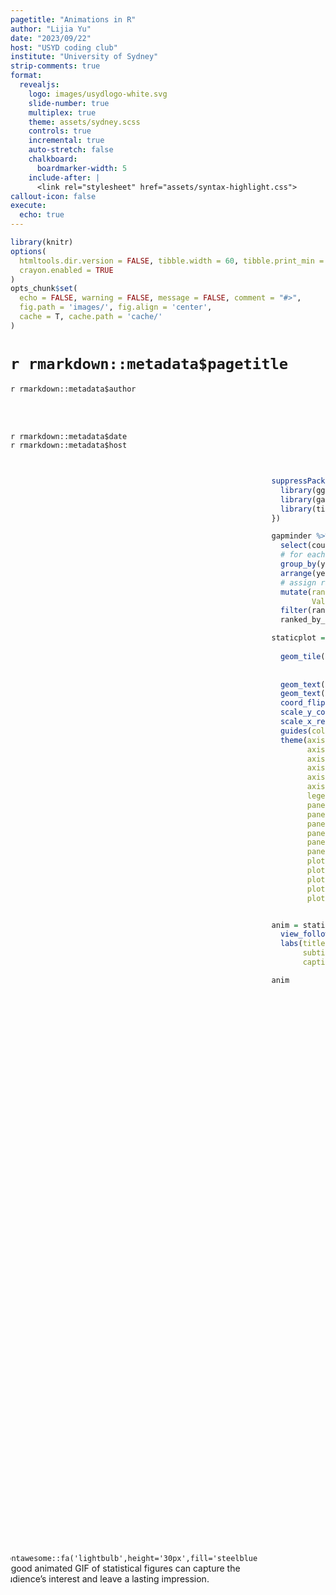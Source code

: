 ```yaml
---
pagetitle: "Animations in R"
author: "Lijia Yu"
date: "2023/09/22"
host: "USYD coding club"
institute: "University of Sydney"
strip-comments: true
format: 
  revealjs:
    logo: images/usydlogo-white.svg
    slide-number: true
    multiplex: true
    theme: assets/sydney.scss
    controls: true
    incremental: true
    auto-stretch: false
    chalkboard: 
      boardmarker-width: 5
    include-after: |
      <link rel="stylesheet" href="assets/syntax-highlight.css"> 
callout-icon: false
execute:
  echo: true
---
```




```r
library(knitr)
options(
  htmltools.dir.version = FALSE, tibble.width = 60, tibble.print_min = 6,
  crayon.enabled = TRUE
)
opts_chunk$set(
  echo = FALSE, warning = FALSE, message = FALSE, comment = "#>",
  fig.path = 'images/', fig.align = 'center',
  cache = T, cache.path = 'cache/'
)
```


## {#title-slide background="./images/zoetrope-1.gif"}



<h1>`r rmarkdown::metadata$pagetitle`</h1>

`r rmarkdown::metadata$author` 

 
<br><br>


`r rmarkdown::metadata$date`
<br>
`r rmarkdown::metadata$host`
 


## 


:::: {.columns style='display: flex !important; height: 90%;'}



::: {.column width="50%" style='display: flex; justify-content: center; align-items: center;'}

`r fontawesome::fa('lightbulb',height='30px',fill='steelblue')` A good animated GIF of statistical figures can capture the audience's interest and leave a lasting impression.


:::

::: {.column width="50%"}

```r
suppressPackageStartupMessages({
  library(gganimate)
  library(gapminder)
  library(tidyverse)  
})

gapminder %>%  
  select(country, pop, year, continent) %>%  
  # for each year we assign a rank
  group_by(year) %>%  
  arrange(year, -pop) %>%  
  # assign ranking
  mutate(rank = 1:n(),
         Value_lbl = paste0(" ",round(pop/1000000))) %>%  
  filter(rank <= 10) ->  
  ranked_by_year

staticplot = ggplot(ranked_by_year, aes(rank, group = country, 
                                              fill = as.factor(country), color = as.factor(country))) +
  geom_tile(aes(y =  pop/2,
                height = pop,
                width = 0.9), alpha = 0.8, color = NA) +
  geom_text(aes(y = 0, label = paste(country, " ")), vjust = 0.2, hjust = 1) +
  geom_text(aes(y=pop,label = Value_lbl, hjust=0)) +
  coord_flip(clip = "off", expand = FALSE) +
  scale_y_continuous(labels = scales::comma) +
  scale_x_reverse() +
  guides(color = "none", fill = "none") + 
  theme(axis.line=element_blank(),
        axis.text.x=element_blank(),
        axis.text.y=element_blank(),
        axis.ticks=element_blank(),
        axis.title.x=element_blank(),
        axis.title.y=element_blank(),
        legend.position="none",
        panel.background=element_blank(),
        panel.border=element_blank(),
        panel.grid.major=element_blank(),
        panel.grid.minor=element_blank(),
        panel.grid.major.x = element_line( size=.1, color="black" ),
        panel.grid.minor.x = element_line( size=.1, color="black" ),
        plot.title=element_text(size=25, hjust=0.5, face="bold", colour="black"),
        plot.subtitle=element_text(size=20, hjust=0.5, face="italic", color="black"),
        plot.caption =element_text(size=12, hjust=0.5, face="italic", color="black"),
        plot.background=element_blank(),
        plot.margin = margin(2,2, 2, 4, "cm"))


anim = staticplot + transition_states(year, transition_length = 4, state_length = 1) +
  view_follow(fixed_x = TRUE) +
  labs(title = 'Population: {closest_state}',
       subtitle  =  "Top 10 countries",
       caption  = "Population（milion） | Data source: Gapminder data")

anim
```


:::

::::

# How does animation work? {background-color="#FFB800"}


##  

:::: {.columns}

::: {.column width="50%" .fragment fragment-index=1 .fade-in}
::: {.fragment fragment-index=2 .semi-fade-out}
### Optical illusion
:::

<br>

::: {.fragment fragment-index=2 .fade-in}
::: {.fragment fragment-index=3  .semi-fade-out}
### Frame By Frame


:::
:::

<br>

::: {.fragment fragment-index=3 .fade-in}
### Keyframe & Tweening
:::

:::

::: {.column width="50%" .fragment fragment-index=1 .fade-in }
::: { .r-stack}
::: {.fragment fragment-index=2 .fade-out} 

![](./images/zoumadeng.gif)
<br>

#### Persistence of vision works because the human eye and brain can  <span style="color:red;">only process 10 to 12 separate images per second </span>, retaining an image for up to a fifteenth of a second. If a subsequent image replaces it in this period of time it will create the illusion of continuity.


::: {.notes}
By presenting a sequence of still images in quick enough succession, the viewer interprets them as a continuous moving image.
:::

:::
::: { .fragment fragment-index=2 .fade-in }

::: {.fragment fragment-index=3 .fade-out} 

 ![](./images/FrameByFrame.jpg)

 
#### Every single frame is drawn individually 

#### Frames per second (FPS)，FPS > 10

#### The truth is not always at 24fps! (The history of 24fps is all about sound)


::: {.notes}

https://www.quora.com/What-is-the-origin-of-24-fps

The history of 24fps is all about sound.

Silent films were recorded at speeds all over the place, but the most common framerate was 16fps. That's why so many older films look "fast" today - because they're played on projectors and systems geared to 24fps. So it's a 16fps recording played at 24fps.

Then came the Vitaphone process. Vitaphone was a method of mechanically linking playback of a record and a film reel resulting in synchronized sound for picture. This wass the method used for "The Jazz Singer," which single-handedly ushered in "talkie" movies. Once that dam burst, everyone had to have a Vitaphone system.

And in the Vitaphone system, a 16-inch record played at 33 1/3 rpm matched the 11 minute playing time of film projected at... 24fps.

And the rest was marketing pressure from the studios to the directors instructing them to crank at 24fps for Vitaphone delivery!
:::

:::

:::


::: { .fragment fragment-index=3 .fade-in }
 ![](./images/KeyFrame.jpg)
 
#### Tweening is the process of automatically generating frames between two manually drawn frames (called keyframes).

:::
:::
:::


::: aside  
::: { .fragment fragment-index=2 .fade-in }
::: { .fragment fragment-index=3 .fade-out}
Image Source: [Persistence of vision: how does animation work?](https://www.futurelearn.com/info/courses/explore-animation/0/steps/12222)
:::
:::
::: { .fragment fragment-index=3 .fade-in}
Image Source: [cs184](https://cs184.eecs.berkeley.edu/sp19/lecture/17-28/intro-to-animation-kinematics-mo)
:::
:::


::::


## Animating Your Data Visualizations 


::: {layout="[[-1], [1], [-1]]"}
![](./images/flowchart_of_animation.png){fig-align="center"}
:::


::: aside
Image Source: [Animating Your Data Visualizations Like a Boss Using R](https://towardsdatascience.com/animating-your-data-visualizations-like-a-boss-using-r-f94ae20843e3)
:::


# Create Animations in R {background-color="#0148A4"}

## Overview

- #### Library
  - `ImageMagick` (`GraphicsMagick`): Displaying, creating, converting, modifying, and editing raster images
  - `Gifski`: Highest-quality GIF encoder
  - `FFmpeg`: A suite of libraries and programs for handling video, audio, and other multimedia files and streams.

- #### R wrappers
  - `magick`
  - `gifski`
  - `av`
  
- #### Create Animation
  - `animation`
  - `gganimate`
  - `plotly`
  
  
## magick

:::: {.columns}

::: {.column width="30%" .fragment fragment-index=1 .fade-in}
::: {.fragment fragment-index=2 .semi-fade-out}
### Read image
:::

<br>

::: {.fragment fragment-index=2 .fade-in}
::: {.fragment fragment-index=3  .semi-fade-out}
### Make animation


:::
:::

<br>

::: {.fragment fragment-index=3 .fade-in}
::: {.fragment fragment-index=4  .semi-fade-out}
### Morph
:::
:::


<br>

::: {.fragment fragment-index=4 .fade-in}
### Save gif
:::

:::

::: {.column width="70%" .fragment fragment-index=1 .fade-in }
::: { .r-stack}
::: {.fragment fragment-index=2 .fade-out} 

```R
library(magick)
bigdata <- image_read('./images/bigdata.jpg')
frink <- image_read("./images/frink.png")
logo <- image_read("./images/Rlogo.png")
img <- c(bigdata, logo, frink)
image_append(image_scale(img, "x200"))
```

:::

::: { .fragment fragment-index=2 .fade-in }
::: {.fragment fragment-index=3 .fade-out} 

```r
#| code-line-numbers: "6-8"
library(magick)
bigdata <- image_read('./images/bigdata.jpg')
frink <- image_read("./images/frink.png")
logo <- image_read("./images/Rlogo.png")
img <- c(bigdata, logo, frink)
image_animate(image_scale(img, "200x200"), 
              fps = 1, 
              dispose = "previous")
```

:::

:::


::: { .fragment fragment-index=3 .fade-in }
::: {.fragment fragment-index=4 .fade-out} 

```r
#| code-line-numbers: "5"
newlogo <-  image_read("./images/Rlogo.png")
oldlogo <- image_read("./images/Rlogo-old.png")
image_resize(c(newlogo, oldlogo), '200x200!') %>%
  image_background('white') %>%
  image_morph() %>%
  image_animate(optimize = TRUE) 
```

:::
:::


::: { .fragment fragment-index=4 .fade-in }

```r
#| code-line-numbers: "7"
newlogo <-  image_read("./images/Rlogo.png")
oldlogo <- image_read("./images/Rlogo-old.png")
image_resize(c(newlogo, oldlogo), '200x200!') %>%
  image_background('white') %>%
  image_morph() %>%
  image_animate(optimize = TRUE) %>%
  image_write("./images/Rlogo.gif")
```

:::



:::
:::

 
::::


## gifski

#### only includes two functions

:::: {.columns}

::: {.column width="50%" }

```r
gifski(
  png_files,
  gif_file = "animation.gif",
  width = 800,
  height = 600,
  delay = 1,
  loop = TRUE,
  progress = TRUE
)
```
:::

::: {.column width="50%"}

```r
save_gif(
  expr,
  gif_file = "animation.gif",
  width = 800,
  height = 600,
  delay = 1,
  loop = TRUE,
  progress = TRUE,
  ...
)
```
:::

::::


## animation

#### A gallery of animations in statistics and utilities to create animations


::: {.panel-tabset}

### Brownian Motion

```r
knitr::include_graphics("./images/brownian_motion.gif")
```

The location of the next step is current location + random Gaussian numbers, i.e.,

$x_{k+1}=x_{k}+rnorm(1);$
$y_{k+1}=y_{k}+rnorm(1)$
where $(x,y)$ stands for the location of a point.



### Least squares method

```r
knitr::include_graphics("./images/least_squares.gif")
```

With either the intercept or the slope changing, the lines will be moving in the graph and corresponding residuals will be plotted. We can finally see the best estimate of the intercept and the slope from the residual plot.

### K-means Cluster Algorithm

```r
knitr::include_graphics("./images/kmeans.gif")
```

A demo of the k-Means cluster algorithm for data containing only two variables (columns). The k-Means cluster algorithm may be regarded as a series of iterations of: finding cluster centers, computing distances between sample points, and redefining cluster membership.

:::



## animation

#### to create animations

::: {.panel-tabset}

### im.convert() and gm.convert()

```r
library(animation)
## generate some images
owd = setwd("~/Animations-in-R/USYD-coding-club-2023/tmp")
ani.options(interval = 0.05, nmax = 20)
png("bm%03d.png")
brownian.motion(pch = 21, cex = 5, col = "red", bg = "yellow", 
  main = "Demonstration of Brownian Motion")
dev.off()

## filenames with a wildcard *
im.convert("bm*.png", output = "bm-animation1.gif",convert = "convert")
## use GraphicsMagick
gm.convert("bm*.png", output = "bm-animation2.gif")
## or a filename vector
bm.files = sprintf("bm%03d.png", 1:20)
im.convert(files = bm.files, output = "bm-animation3.gif",convert = "convert")
```
 

### saveGIF()

```r
library(animation)
saveGIF({
  brownian.motion(pch = 21, cex = 5, col = "red", bg = "yellow")
}, movie.name = "brownian_motion.gif", interval = 0.1, nmax = 30, 
  ani.width = 600)
```
 

### Others

`saveHTML()`
<br>
`saveVideo()`
<br>
`saveLatex()`
<br>
`saveSWF()`


:::


## gganimate


#### A Grammar of Animated Graphics


* **Transitions**：Transitions are used to declare how plot data should be interpreted in terms of the animations dimension. 

* **Views**：Views define how the ranges of the coordinate system changes during the animation.

* **Shadows**：Shadows define how data assigned to other than the current frame is displayed in the frame.

* **Tweening**：These functions allows control over how graphical elements change into, between, and out of states.

* **Rendering**：These functions allows you to control the rendering of the animation specified using the functions above.



## gganimate
 

```r
ggplot(gapminder, 
       aes(gdpPercap, lifeExp, size = pop, color = country)) +
  geom_point(alpha = 0.7, show.legend = FALSE) +
  scale_color_manual(values = country_colors) +
  scale_x_log10() +
  scale_size(range = c(2, 12)) +
  facet_wrap(~continent) +
  labs(title = "Year:{frame_time}", 
       x = "GDP per capita", 
       y = "life expectancy") +
  transition_time(year) +
  ease_aes("linear")
```

## gganimate 

```r
ggplot(gapminder, aes(gdpPercap, lifeExp, size = pop, color = country)) +
  geom_point(alpha = 0.7, show.legend = FALSE) +
  scale_color_manual(values = country_colors) +
  scale_x_log10() +
  scale_size(range = c(2, 12)) +
  facet_wrap(~continent) +
  labs(title = "Year:{frame_time}", x = "GDP per capita", y = "life expectancy") +
  transition_time(year) +
  ease_aes("linear")
```
 
 
## Plotly

 
```r
library(plotly)
library(gapminder)
df <- gapminder
fig <- df %>%
  plot_ly(
    x = ~gdpPercap,
    y = ~lifeExp,
    size = ~pop,
    color = ~continent,
    frame = ~year,
    text = ~country,
    hoverinfo = "text",
    type = 'scatter',
    mode = 'markers'
  ) %>% layout(
    xaxis = list(
      type = "log"
    )
  )
fig
```

## Plotly
 

```r
suppressPackageStartupMessages({
  library(plotly)
  library(gapminder)
})
df <- gapminder
fig <- df %>%
  plot_ly(
    x = ~gdpPercap,
    y = ~lifeExp,
    size = ~pop,
    color = ~continent,
    frame = ~year,
    text = ~country,
    hoverinfo = "text",
    type = 'scatter',
    mode = 'markers'
  ) %>% layout(
    xaxis = list(
      type = "log"
    )
  )
fig
```
 
## Examples

::: {.panel-tabset}

### Directional chord diagrams

```r
knitr::include_graphics("./images/abel-ani10-gf-fix.gif")
```

::: {style="font-size: 50%;"}
Author： Guy Abel  
Tools： `circlize`+`tweenr`+`magick`  
link： [Animated directional chord diagrams](https://guyabel.com/post/animated-directional-chord-diagrams)
:::





### moveVis


```r
knitr::include_graphics("./images/moveVis.gif")
```

::: {style="font-size: 50%;"}
Author： Jakob Schwalb-Willmann  
Tools： `ggplot2`+`gifski`  
link： [moveVis: tools to visualize movement data](https://github.com/16eagle/moveVis)
:::



### rtsVis

```r
knitr::include_graphics("./images/NDVI_Northern_Europe_joined_pause.gif")
```

::: {style="font-size: 50%;"}
Author： Johannes Mast  
Tools： `ggplot2`+`gifski` (moveVis)    
link： [A lightweight R package to visualize large raster time series](https://github.com/JohMast/rtsVis)
:::


### soccerAnimate


```r
knitr::include_graphics("./images/convexhull.gif")
```

::: {style="font-size: 50%;"}
Author： Ismael Gómez  
Tools： `gganimate`+`gifski`   
link： [An R package to create 2D animations of soccer tracking data](https://github.com/Dato-Futbol/soccerAnimate)
:::




:::


## Examples

::: {.panel-tabset}

### Video format (mp4)

<center>
<video width="400" autoplay loop muted playsinline disablepictureinpicture onclick="this.paused ? this.play() : this.pause();">
  <source src="./images/top_100_rpackages_12_fps_2023-01-30.mp4" />
</video>
</center>

::: {style="font-size: 50%;"}
Author： Rasmus Bååth  
Tools： `gganimate` + `ffmpeg`  
link： [Putting the top 100 R packages into a GIF](https://www.sumsar.net/blog/top-100-r-packages-gif/)
:::

### tidyexplain


```r
knitr::include_graphics("./images/anti-join.gif")
```

::: {style="font-size: 50%;"}
Author： Garrick Aden‑Buie  
Tools： `gganimate`  
link： [🤹 tidyexplain – Tidy Animated Verbs](https://www.garrickadenbuie.com/project/tidyexplain/)
:::


### ggpacman


```r
knitr::include_graphics("./images/README-plot-time-all-animated-1.gif")
```

::: {style="font-size: 50%;"}
Author： Mickaël Canouil    
Tools： `gganimate`  
link： [A ggplot2 and gganimate Version of Pac-Man](https://github.com/mcanouil/ggpacman)
:::

### Neuroimaging


```r
knitr::include_graphics("./images/brain_animated.gif")
```

::: {style="font-size: 50%;"}
Author： Athanasia Monika Mowinckel   
Tools： `gganimate` + `ggseg`   
link： [Get the brain animated!](https://drmowinckels.io/blog/2018-10-01-get-the-brain-animated/)
:::

::: {.notes}
Chatter Charts – Visualizing Real-Time Fan Reactions
https://hockey-graphs.com/2020/09/30/chatter-charts-visualizing-real-time-fan-reactions/
:::

:::

# thank you! {background-color="#424242"}

The brand colours are sooooo 🤮. 

